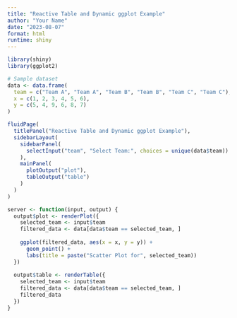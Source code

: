 ```yaml
---
title: "Reactive Table and Dynamic ggplot Example"
author: "Your Name"
date: "2023-08-07"
format: html
runtime: shiny
---
```


```r

library(shiny)
library(ggplot2)

# Sample dataset
data <- data.frame(
  team = c("Team A", "Team A", "Team B", "Team B", "Team C", "Team C"),
  x = c(1, 2, 3, 4, 5, 6),
  y = c(5, 4, 9, 6, 8, 7)
)

fluidPage(
  titlePanel("Reactive Table and Dynamic ggplot Example"),
  sidebarLayout(
    sidebarPanel(
      selectInput("team", "Select Team:", choices = unique(data$team))
    ),
    mainPanel(
      plotOutput("plot"),
      tableOutput("table")
    )
  )
)

server <- function(input, output) {
  output$plot <- renderPlot({
    selected_team <- input$team
    filtered_data <- data[data$team == selected_team, ]
    
    ggplot(filtered_data, aes(x = x, y = y)) +
      geom_point() +
      labs(title = paste("Scatter Plot for", selected_team))
  })
  
  output$table <- renderTable({
    selected_team <- input$team
    filtered_data <- data[data$team == selected_team, ]
    filtered_data
  })
}






```
